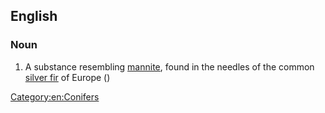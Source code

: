 ==English==

===Noun===
{{en-noun|-}}

# {{label|en|organic compound}} A substance resembling [[mannite]], found in the needles of the common [[silver fir]] of Europe ({{taxlink|Abies pectinata|species}})

[[Category:en:Conifers]]